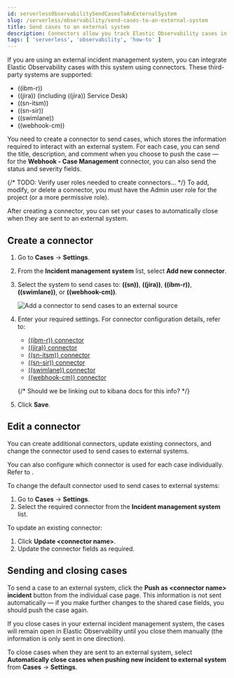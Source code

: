 ```yaml
---
id: serverlessObservabilitySendCasesToAnExternalSystem
slug: /serverless/observability/send-cases-to-an-external-system
title: Send cases to an external system
description: Connectors allow you track Elastic Observability cases in external systems.
tags: [ 'serverless', 'observability', 'how-to' ]
---
```


<p><DocBadge template="technical preview" /></p>


<Roles role="Editor" goal="create and edit connectors" />

If you are using an external incident management system, you can integrate Elastic Observability
cases with this system using connectors. These third-party systems are supported:

* ((ibm-r))
* ((jira)) (including ((jira)) Service Desk)
* ((sn-itsm))
* ((sn-sir))
* ((swimlane))
* ((webhook-cm))

You need to create a connector to send cases, which stores the information required to interact
with an external system. For each case, you can send the title, description, and comment when
you choose to push the case — for the **Webhook - Case Management** connector, you can also
send the status and severity fields.

<DocCallOut title="Important" color="warning">
{/* TODO: Verify user roles needed to create connectors... */}
To add, modify, or delete a connector, you must have the Admin user role for the project
(or a more permissive role).
</DocCallOut>

After creating a connector, you can set your cases to
automatically close when they are sent to an external system.

## Create a connector

1. Go to **Cases** → **Settings**.
1. From the **Incident management system** list, select **Add new connector**.
1. Select the system to send cases to: **((sn))**, **((jira))**, **((ibm-r))**, **((swimlane))**,
    or **((webhook-cm))**.

    ![Add a connector to send cases to an external source](../images/cases-add-connector.png)

1. Enter your required settings. For connector configuration details, refer to:
   -  [((ibm-r)) connector](((kibana-ref))/resilient-action-type.html)
   -  [((jira)) connector](((kibana-ref))/jira-action-type.html)
   -  [((sn-itsm)) connector](((kibana-ref))/servicenow-action-type.html)
   -  [((sn-sir)) connector](((kibana-ref))/servicenow-sir-action-type.html)
   -  [((swimlane)) connector](((kibana-ref))/swimlane-action-type.html)
   -  [((webhook-cm)) connector](((kibana-ref))/cases-webhook-action-type.html)

   {/* Should we be linking out to kibana docs for this info? */}

1. Click **Save**.

## Edit a connector

You can create additional connectors, update existing connectors, and change the connector used to send cases to external systems.

<DocCallOut title="Tip">
You can also configure which connector is used for each case individually. Refer to <DocLink id="serverlessObservabilityCreateANewCase"/>.
</DocCallOut>

To change the default connector used to send cases to external systems:

1. Go to **Cases** → **Settings**.
1. Select the required connector from the **Incident management system** list.

To update an existing connector:

1. Click **Update \<connector name>**.
1. Update the connector fields as required.

## Sending and closing cases

To send a case to an external system, click the **Push as \<connector name> incident**  <DocIcon type="importAction" title="push" /> button from the individual case page.
This information is not sent automatically — if you make further changes to the shared case fields, you should push the case again.

If you close cases in your external incident management system, the cases will remain open in Elastic Observability until you close them
manually (the information is only sent in one direction).

To close cases when they are sent to an external system, select
**Automatically close cases when pushing new incident to external system** from **Cases** → **Settings**.
